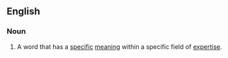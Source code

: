 ==English==

===Noun===
{{en-noun}}

# A word that has a [[specific]] [[meaning]] within a specific field of [[expertise]].